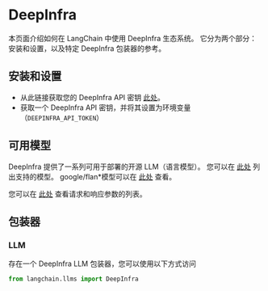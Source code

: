 # DeepInfra

本页面介绍如何在 LangChain 中使用 DeepInfra 生态系统。
它分为两个部分：安装和设置，以及特定 DeepInfra 包装器的参考。

## 安装和设置
- 从此链接获取您的 DeepInfra API 密钥 [此处](https://deepinfra.com/)。
- 获取一个 DeepInfra API 密钥，并将其设置为环境变量（`DEEPINFRA_API_TOKEN`）

## 可用模型

DeepInfra 提供了一系列可用于部署的开源 LLM（语言模型）。
您可以在 [此处](https://deepinfra.com/models?type=text-generation) 列出支持的模型。
google/flan\*模型可以在 [此处](https://deepinfra.com/models?type=text2text-generation) 查看。

您可以在 [此处](https://deepinfra.com/databricks/dolly-v2-12b#API) 查看请求和响应参数的列表。

## 包装器

### LLM

存在一个 DeepInfra LLM 包装器，您可以使用以下方式访问
```python
from langchain.llms import DeepInfra
```


